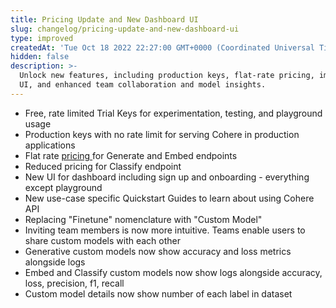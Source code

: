 ```yaml
---
title: Pricing Update and New Dashboard UI
slug: changelog/pricing-update-and-new-dashboard-ui
type: improved
createdAt: 'Tue Oct 18 2022 22:27:00 GMT+0000 (Coordinated Universal Time)'
hidden: false
description: >-
  Unlock new features, including production keys, flat-rate pricing, improved
  UI, and enhanced team collaboration and model insights.
---
```

- Free, rate limited Trial Keys for experimentation, testing, and playground usage
- Production keys with no rate limit for serving Cohere in production applications
- Flat rate [pricing ](https://cohere.ai/pricing)for Generate and Embed endpoints
- Reduced pricing for Classify endpoint
- New UI for dashboard including sign up and onboarding - everything except playground
- New use-case specific Quickstart Guides to learn about using Cohere API
- Replacing "Finetune" nomenclature with "Custom Model"
- Inviting team members is now more intuitive. Teams enable users to share custom models with each other
- Generative custom models now show accuracy and loss metrics alongside logs
- Embed and Classify custom models now show logs alongside accuracy, loss, precision, f1, recall
- Custom model details now show number of each label in dataset
